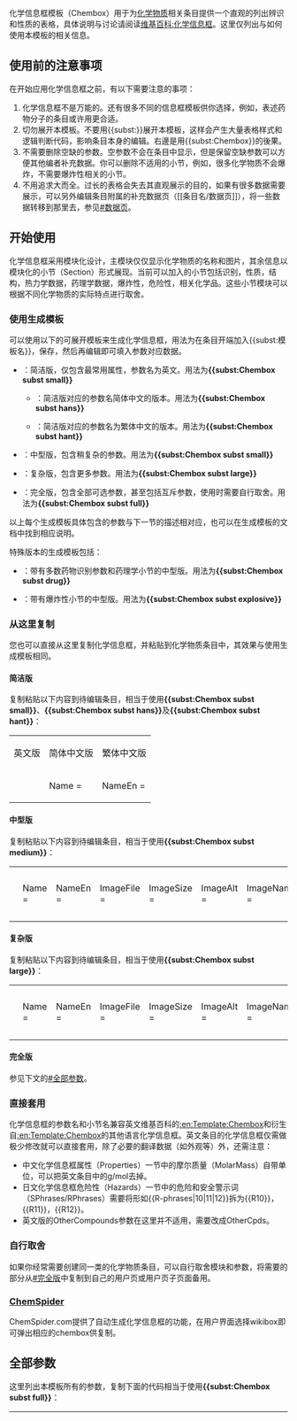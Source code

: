 {{Documentation subpage}}
{{high-use|6101}}
化学信息框模板（Chembox）用于为[[化学物质]]相关条目提供一个直观的列出辨识和性质的表格，具体说明与讨论请阅读[[维基百科:化学信息框]]。这里仅列出与如何使用本模板的相关信息。

== 使用前的注意事项 ==
在开始应用化学信息框之前，有以下需要注意的事项：
# 化学信息框不是万能的。还有很多不同的信息框模板供你选择，例如，表述药物分子的条目或许用{{tl|Infobox_Drug}}更合适。
# 切勿展开本模板。不要用<nowiki>{{subst:}}</nowiki>展开本模板，这样会产生大量表格样式和逻辑判断代码，影响条目本身的编辑。右邊是用<nowiki>{{subst:Chembox}}</nowiki>的後果。
# 不需要删除空缺的参数。空参数不会在条目中显示，但是保留空缺参数可以方便其他编者补充数据。你可以删除不适用的小节，例如，很多化学物质不会爆炸，不需要爆炸性相关的小节。
# 不用追求大而全。过长的表格会失去其直观展示的目的，如果有很多数据需要展示，可以另外编辑条目附属的补充数据页（<nowiki>[[条目名/数据页]]</nowiki>），将一些数据转移到那里去，参见[[#数据页]]。

== 开始使用 ==
化学信息框采用模块化设计，主模块仅仅显示化学物质的名称和图片，其余信息以模块化的小节（Section）形式展现。当前可以加入的小节包括识别{{tl|Chembox Identifiers}}，性质{{tl|Chembox Properties}}，结构{{tl|Chembox Structure}}，热力学数据{{tl|Chembox Thermochemistry}}，药理学数据{{tl|Chembox Pharmacology}}，爆炸性{{tl|Chembox Explosive}}，危险性{{tl|Chembox Hazards}}，相关化学品{{tl|Chembox Related}}。这些小节模块可以根据不同化学物质的实际特点进行取舍。

=== 使用生成模板 ===
可以使用以下的可展开模板来生成化学信息框，用法为在条目开端加入<nowiki>{{subst:模板名}}</nowiki>，保存，然后再编辑即可填入参数对应数据。
* {{tl|Chembox subst small}}：简洁版，仅包含最常用属性，参数名为英文。用法为'''<nowiki>{{subst:Chembox subst small}}</nowiki>'''
** {{tl|Chembox subst hans}}：简洁版对应的参数名简体中文的版本。用法为'''<nowiki>{{subst:Chembox subst hans}}</nowiki>'''
**{{tl|Chembox subst hant}}：简洁版对应的参数名为繁体中文的版本。用法为'''<nowiki>{{subst:Chembox subst hant}}</nowiki>'''
* {{tl|Chembox subst medium}}：中型版，包含稍复杂的参数。用法为'''<nowiki>{{subst:Chembox subst small}}</nowiki>'''
* {{tl|Chembox subst large}}：复杂版，包含更多参数。用法为'''<nowiki>{{subst:Chembox subst large}}</nowiki>'''
* {{tl|Chembox subst full}}：完全版，包含全部可选参数，甚至包括互斥参数，使用时需要自行取舍。用法为'''<nowiki>{{subst:Chembox subst full}}</nowiki>'''

以上每个生成模板具体包含的参数与下一节的描述相对应，也可以在生成模板的文档中找到相应说明。

特殊版本的生成模板包括：
* {{tl|Chembox subst drug}}：带有多数药物识别参数和药理学小节的中型版。用法为'''<nowiki>{{subst:Chembox subst drug}}</nowiki>'''
* {{tl|Chembox subst explosive}}：带有爆炸性小节的中型版。用法为'''<nowiki>{{subst:Chembox subst explosive}}</nowiki>'''

=== 从这里复制 ===
您也可以直接从这里复制化学信息框，并粘贴到化学物质条目中，其效果与使用生成模板相同。

==== 简洁版 ====
复制粘贴以下内容到待编辑条目，相当于使用'''<nowiki>{{subst:Chembox subst small}}</nowiki>'''、'''<nowiki>{{subst:Chembox subst hans}}</nowiki>'''及'''<nowiki>{{subst:Chembox subst hant}}</nowiki>'''：
{|
|英文版
|简体中文版
|繁体中文版
|-
|
<pre>
{{Chembox
| Name = 
| NameEn = 
| ImageFile = 
|  ImageSize = 
|  ImageAlt = 
| IUPACName = 
| IUPACNameZh = 
| OtherNames = 
| Section1 = {{Chembox Identifiers
|   CASNo = 
|   CASNo_Ref = {{cascite}}
|   PubChem = 
|   SMILES =  }}
| Section2 = {{Chembox Properties
|   Formula = 
|   MolarMass = 
|   Appearance = 
|   Density = 
|   MeltingPt = 
|   BoilingPt = 
|   Solubility =  }}
| Section3 = {{Chembox Hazards
|   MainHazards = 
|   FlashPt = 
|   Autoignition =  }}
}}
</pre>
|
<pre>
{{Chembox
| 名称 = 
| 英文名 = 
| 图像文件 = 
|  图像大小 = 
|  图像替换 = 
| IUPAC英 = 
| IUPAC中 =
| 别名 = 
| Section1 = {{Chembox 识别
|   CAS号 = 
|   CASNo_Ref = {{cascite}}
|   PubChem = 
|   SMILES =  }}
| Section2 = {{Chembox 性质
|   化学式 = 
|   摩尔质量 = 
|   外观 = 
|   密度 = 
|   熔点 = 
|   沸点 = 
|   溶解度 =  }}
| Section3 = {{Chembox 危险性
|   主要危险 = 
|   闪点 = 
|   自燃点 =  }}
}}
</pre>
|
<pre>
{{Chembox
| 名稱 = 
| 英文名 = 
| 圖像檔案 = 
|  圖像大小 = 
|  圖像替換 = 
| IUPAC英 = 
| IUPAC中 =
| 別名 = 
| Section1 = {{Chembox 識別
|   CAS號 = 
|   CASNo_Ref = {{cascite}}
|   PubChem = 
|   SMILES =  }}
| Section2 = {{Chembox 性質
|   化學式 = 
|   摩爾質量 = 
|   外觀 = 
|   密度 = 
|   熔點 = 
|   沸點 = 
|   溶解度 =  }}
| Section3 = {{Chembox 危險性
|   主要危險 = 
|   閃點 = 
|   自燃點 =  }}
}}
</pre>
|}

==== 中型版 ====
复制粘贴以下内容到待编辑条目，相当于使用'''<nowiki>{{subst:Chembox subst medium}}</nowiki>'''：
{|
|-
| 
<pre>
{{Chembox
| Name = 
| NameEn = 
| ImageFile = 
|  ImageSize = 
|  ImageAlt = 
|  ImageName =
| ImageFileL1 =
|  ImageSizeL1 = 
|  ImageAltL1 = 
|  ImageNameL1 = 
| ImageFileR1 =
|  ImageSizeR1 = 
|  ImageAltR1 = 
|  ImageNameR1 = 
| IUPACName = 
| IUPACNameZh = 
| OtherNames = 
| Abbreviations = 
| Section1 = {{Chembox Identifiers
|  CASNo = 
|  EINECS = 
|  PubChem = 
|  SMILES = 
|  InChI = 
|  RTECS =
|  MeSHName =
|  ChEBI =
|  KEGG = 
|  ATCCode_prefix = 
|  ATCCode_suffix = 
|  ATC_Supplemental = }}
| Section2 = {{Chembox Properties
|  Formula = 
|  MolarMass =
|  Appearance =
|  Density = 
|  MeltingPt = 
|  Melting_notes =
|  BoilingPt = 
|  Boiling_notes = 
|  Solubility = 
|  SolubleOther = 
|  Solvent = 
|  pKa = 
|  pKb = }}
| Section3 = {{Chembox Hazards
|  EUClass = 
|  EUIndex = 
|  MainHazards = 
|  NFPA-H = 
|  NFPA-F = 
|  NFPA-R = 
|  NFPA-O =
|  RPhrases = 
|  SPhrases = 
|  RSPhrases =
|  FlashPt = 
|  Autoignition = 
|  ExploLimits = 
|  PEL = }}
| Section4 = {{Chembox Related
|  Function = 
|  OtherAnions = 
|  OtherCations = 
|  OtherCpds =
|  OtherFunctn =  }}
}}
</pre>
|}

==== 复杂版 ====
复制粘贴以下内容到待编辑条目，相当于使用'''<nowiki>{{subst:Chembox subst large}}</nowiki>'''：
{|
|-
| 
<pre>
{{Chembox
| Name = 
| NameEn = 
| ImageFile = 
|  ImageSize = 
|  ImageAlt = 
|  ImageName = 
| ImageFile1 =
|  ImageSize1 = 
|  ImageAlt1 = 
|  ImageName1 = 
| ImageFile2 =
|  ImageSize2 = 
|  ImageAlt2 = 
|  ImageName2 = 
| ImageFile3 =
|  ImageSize3 = 
|  ImageAlt3 = 
|  ImageName3 = 
| ImageFileL1 =
|  ImageSizeL1 = 
|  ImageAltL1 = 
|  ImageNameL1 = 
| ImageFileR1 =
|  ImageSizeR1 = 
|  ImageAltR1 = 
|  ImageNameR1 = 
| ImageFileL2 =
|  ImageSizeL2 = 
|  ImageAltL2 = 
|  ImageNameL2 = 
| ImageFileR2 =
|  ImageSizeR2 = 
|  ImageAltR2 = 
|  ImageNameR2 = 
| IUPACName = 
|  IUPACNameZh = 
|  SystematicName = 
|  OtherNames = 
| Abbreviations =
| Section1 = {{Chembox Identifiers
|  3DMet =
|  ATCvet = 
|  ATCCode_prefix = 
|  ATCCode_suffix = 
|  ATC_Supplemental =
|  Beilstein =
|  CASNo = 
|  CASNo_Ref =
|  CASNos =
|  CASOther =
|  ChEBI =
|  ChemSpiderID =
|  DrugBank =
|  EC-number =
|  EINECS = 
|  EINECSCASNO = 
|  Gmelin =
|  InChI = 
|  KEGG =
|  MeSHName =
|  PubChem = 
|  RTECS = 
|  SMILES = 
|  UNNumber =
}}
| Section2 = {{Chembox Properties
|  AtmosphericOHRateConstant = 
|  Appearance = 
|  BoilingPt = 
|  Boiling_notes = 
|  Density = 
|  Formula = 
|  HenryConstant = 
|  LogP = 
|  MolarMass = 
|  MeltingPt = 
|  Melting_notes = 
|  pKa = 
|  pKb =
|  Solubility = 
|  SolubleOther = 
|  Solvent = 
|  VaporPressure =}}
| Section3 = {{Chembox Structure 
|  Coordination =
|  CrystalStruct = 
|  MolShape = }}
| Section4 = {{Chembox Thermochemistry
|  DeltaHc =
|  DeltaHf =  
|  Entropy = 
|  HeatCapacity = }}
| Section5 = {{Chembox Pharmacology
|  AdminRoutes = 
|  Bioavail = 
|  Excretion = 
|  HalfLife = 
|  Metabolism = 
|  Legal_status = 
|  Legal_US = 
|  Legal_UK = 
|  Legal_AU = 
|  Legal_CA = 
|  PregCat = 
|  PregCat_AU = 
|  PregCat_US =
|  ProteinBound = }}
| Section6 = {{Chembox Explosive
|  ExplosiveV = 
|  FrictionSens = 
|  REFactor =
|  ShockSens = }}
| Section7 = {{Chembox Hazards
|  Autoignition = 
|  EUClass = 
|  EUIndex = 
|  ExploLimits = 
|  ExternalMSDS = 
|  FlashPt = 
|  LD50 =
|  MainHazards = 
|  NFPA-H = 
|  NFPA-F = 
|  NFPA-R = 
|  NFPA-O = 
|  PEL =
|  RPhrases = 
|  RSPhrases = 
|  SPhrases = }}
| Section8 = {{Chembox Related
|  Function = 
|  OtherAnions = 
|  OtherCations = 
|  OtherCpds =
|  OtherFunctn =  }}
}}
</pre>
|}

==== 完全版 ====
参见下文的[[#全部参数]]。

=== 直接套用 ===
化学信息框的参数名和小节名兼容英文维基百科的[[:en:Template:Chembox]]和衍生自[[:en:Template:Chembox]]的其他语言化学信息框。英文条目的化学信息框仅需做极少修改就可以直接套用，除了必要的翻译数据（如外观等）外，还需注意：
* 中文化学信息框属性（Properties）一节中的摩尔质量（MolarMass）自带单位，可以把英文条目中的g/mol去掉。
* 日文化学信息框危险性（Hazards）一节中的危险和安全警示词（SPhrases/RPhrases）需要将形如<nowiki>{{R-phrases|10|11|12}}</nowiki>拆为<nowiki>{{R10}}，{{R11}}，{{R12}}</nowiki>。
* 英文版的OtherCompounds参数在这里并不适用，需要改成OtherCpds。

=== 自行取舍 ===
如果你经常需要创建同一类的化学物质条目，可以自行取舍模块和参数，将需要的部分从[[#完全版]]中复制到自己的用户页或用户页子页面备用。

=== [[ChemSpider]] ===
ChemSpider.com提供了自动生成化学信息框的功能，在用户界面选择wikibox即可弹出相应的chembox供复制。

== 全部参数 ==
这里列出本模板所有的参数，复制下面的代码相当于使用'''<nowiki>{{subst:Chembox subst full}}</nowiki>'''：

{|
|- valign=top
| 
<pre>
{{Chembox
| Reference = 
| Name = 
| NameEn = 
| ImageFile = 
|  ImageSize = 
|  ImageAlt = 
|  ImageName = 
| ImageFile1 =
|  ImageSize1 = 
|  ImageAlt1 = 
|  ImageName1 = 
| ImageFileL1 =
|  ImageSizeL1 = 
|  ImageAltL1 = 
|  ImageNameL1 = 
| ImageFileR1 =
|  ImageSizeR1 = 
|  ImageAltR1 = 
|  ImageNameR1 = 
| ImageFile2 =
|  ImageSize2 = 
|  ImageAlt2 = 
|  ImageName2 = 
| ImageFileL2 =
|  ImageSizeL2 = 
|  ImageAltL2 = 
|  ImageNameL2 = 
| ImageFileR2 =
|  ImageSizeR2 = 
|  ImageAltR2 = 
|  ImageNameR2 = 
| ImageFile3 =
|  ImageSize3 = 
|  ImageAlt3 = 
|  ImageName3 = 
| CustomizedImage = 
| IUPACName = 
|  IUPACNameZh = 
|  SystematicName = 
|  SystematicNameZh = 
|  OtherNames = 
|  Abbreviations = 
|  INN = 
|   rINN = 
|   pINN = 
|  CADN = 
|  USAN = 
|  BAN =  
| Section1 = {{Chembox Identifiers
|  CASNo = 
|   CASNo_url = 
|   CASNo_Comment = 
|   CASNo1 = 
|    CASNo1_url = 
|    CASNo1_Comment = 
|   CASNo2 = 
|    CASNo2_url = 
|    CASNo2_Comment = 
|   CASNo3 = 
|    CASNo3_url = 
|    CASNo3_Comment = 
|   CASNo4 = 
|    CASNo4_url = 
|    CASNo4_Comment = 
|   CASNo5 = 
|    CASNo5_url = 
|    CASNo5_Comment = 
|  CASNos =
|  CASOther =
|  PubChem = 
|   PubChem_Comment = 
|   PubChem1 = 
|    PubChem1_Comment =
|   PubChem2 = 
|    PubChem2_Comment =
|   PubChem3 = 
|    PubChem3_Comment =
|   PubChem4 = 
|    PubChem4_Comment =
|   PubChem5 = 
|    PubChem5_Comment =
|  PubChems =
|  PubChemOther =
|  ChemSpiderID = 
|   ChemSpiderID_Comment = 
|   ChemSpiderID1 = 
|    ChemSpiderID1_Comment = 
|   ChemSpiderID2 = 
|    ChemSpiderID2_Comment = 
|   ChemSpiderID3 = 
|    ChemSpiderID3_Comment = 
|   ChemSpiderID4 = 
|    ChemSpiderID4_Comment = 
|   ChemSpiderID5 = 
|    ChemSpiderID5_Comment = 
|  ChemSpiderIDs =  
|  ChemSpiderIDOther =  
|  SMILES = 
|  InChI = 
|  InChIKey = 
|  Beilstein =
|  Gmelin =
|  3DMet =
|  UNNumber =
|  EC-number =
|   EINECS = 
|   ELINCS = 
|   NLP = 
|  ChEBI =
|  RTECS = 
|  E_number = 
|  FEMA = 
|  DrugBank = 
|  KEGG = 
|  MeSHName = 
|  IUPHAR_ligand = 
|  ATCCode = 
|   ATCvet = 
|   ATCCode_prefix = 
|   ATCCode_suffix = 
|    ATC_Supplemental =  }}
| Section2 = {{Chembox Properties
|  Reference = 
|  C = | H = | O = 
|  Formula = 
|  MolarMass = 
|   MolarMass_notes = 
|  ExactMass = 
|  MolarMassOther = 
|  Appearance = 
|  Odor = 
|  Density = 
|   DensitySolid = 
|   DensityLiquid = 
|   DensityGas = 
|  MeltingPt = 
|   MeltingPtC = 
|    MeltingPtCL =
|    MeltingPtCH =
|   MeltingPtK = 
|    MeltingPtKL =
|    MeltingPtKH =
|   Melting_notes = 
|  BoilingPt = 
|   BoilingPtC = 
|    BoilingPtCL =
|    BoilingPtCH =
|   BoilingPtK = 
|    BoilingPtKL =
|    BoilingPtKH =
|   BoilingPt_notes = 
|  SublimationConditions = 
|  CriticalPt = 
|   CriticalPt_notes = 
|  Solubility = 
|  SolubilityProduct = 
|   SolubilityProductAs = 
|  SolubleOther = 
|   Solvent = 
|  Solubility1 = 
|   Solvent1 = 
|  Solubility2 = 
|   Solvent2 = 
|  Solubility3 = 
|   Solvent3 = 
|  Solubility4 = 
|   Solvent4 = 
|  Solubility5 = 
|   Solvent5 = 
|  SolOther = 
|  LogP = 
|  VaporPressure = 
|  HenryConstant = 
|  AtmosphericOHRateConstant = 
|  pKa = 
|   pKa1 = 
|   pKa2 = 
|   pKa3 = 
|   pKa4 = 
|   pKa5 = 
|   pKa6 = 
|  pKb =
|   pKb1 = 
|   pKb2 = 
|   pKb3 = 
|   pKb4 = 
|   pKb5 = 
|   pKb6 = 
|  IsoelectricPt = 
|  LambdaMax = 
|  Absorbance = 
|  BandGap = 
|   BandGap_notes = 
|  ElectronMobility = 
|  SpecRotation = 
|   SpecRotation_t = 
|   SpecRotation_l = 
|  MagSus = 
|  ThermalConductivity = 
|  RefractIndex = 
|   RefractIndex_t = 
|   RefractIndex_l = 
|  Viscosity = 
|  CriticalRelativeHumidity = 
|  SpecificSurfaceArea = 
|  PoreVolume = 
|  AveragePoreSize =  }}
| Section3 = {{Chembox Structure
|  Reference = 
|  CrystalStruct = 
|  SpaceGroup = 
|  Coordination = 
|  LattConst_a = 
|   LattConst_b = 
|   LattConst_c = 
|  LattConst_alpha = 
|   LattConst_beta = 
|   LattConst_gamma = 
|  MolShape = 
|  OrbitalHybridisation = 
|  Dipole =  }}
| Section4 = {{Chembox Thermochemistry
|  Reference = 
|  DeltaHf = 
|  DeltaHc = 
|  Entropy = 
|  HeatCapacity =
|   Cp = 
|   Cv =  }}
| Section5 = {{Chembox Pharmacology
|  Reference = 
|  Bioavail = 
|  AdminRoutes = 
|  Metabolism = 
|  Metabolites = 
|  HalfLife = 
|  ProteinBound =
|  Excretion = 
|  Licence_EU = 
|  Licence_US = 
|  Legal_status = 
|   Legal_AU = 
|   Legal_CA = 
|   Legal_UK = 
|   Legal_US = 
|  PregCat = 
|   PregCat_AU = 
|   PregCat_CA =
|   PregCat_DE = 
|   PregCat_UK =
|   PregCat_US =  }}
| Section6 = {{Chembox Explosive
|  Reference = 
|  ShockSens = 
|  FrictionSens = 
|  ExplosiveV = 
|  REFactor = }}
| Section7 = {{Chembox Hazards
|  Reference = 
|  ExternalMSDS = 
|  EUIndex = 
|  EUHazardSymbol = 
|  EUHSref =
|  EUClass = 
|  RPhrases = 
|  SPhrases = 
|  RSPhrases = 
|  GHSPictograms = 
|  GHSSignalWord = 
|  HPhrases = 
|  PPhrases = 
|  MainHazards = 
|  IngestionHazard = 
|  InhalationHazard = 
|  EyeHazard = 
|  SkinHazard = 
|  NFPA-H = 
|  NFPA-F = 
|  NFPA-R = 
|  NFPA-O = 
|  FlashPt = 
|  Autoignition = 
|  ExploLimits = 
|  PEL = 
|  TLV = 
|   MAK = 
|   MELS = 
|  LD50 = 
|   LC50 = 
|   LCt50 =  }}
| Section8 = {{Chembox Related
|  OtherAnions = 
|  OtherCations = 
|  OtherFunctn = 
|  Function = 
|  OtherCpds = }}
}}
</pre>
|
<pre>
Chembox 参数说明
* Reference/-{參考}-/-{参考}-：参考资料，标注在化学物质名称的右方。
* Name/-{名稱}-/-{名称}-：化学物质名（如空缺，默认值为条目名称）。
* NameEn/英文名：化学物质的英文名。
* ImageFile/-{圖像檔案}-/-{图像文件}-：图像文件名，如：filename.svg（仅文件名，无需[[File:]]格式）。
* ImageSize/-{圖像大小}-/-{图像大小}-：图像宽度大小，如：ImageSize = 100px（默认值为200px）。
* ImageAlt/-{圖像替換}-/-{图像替换}-：图像的替代文字，如：ImageAlt = 白色粉末。
* ImageName/-{圖像名稱}-/-{图像名称}-：图像的标题名称，如：ImageName = 乙醇的球棍模型。
* 同上，另一组图像参数。参数也可用中文，形如：ImageFile1/-{圖像檔案1}-/-{图像文件1}-。



* 另一组图像参数，此图片将和ImageFileR1并排展示。参数可用中文，形如：ImageNameL1/-{圖像名稱左1}-/-{图像名称左1}-。



* 与ImageFileL1并排的图片。参数可用中文，形如：ImageNameR1/-{圖像名稱右1}-/-{图像名称右1}-。



* 另一组图像参数，仅有英文参数。



* 另一组左右并排展示图片，仅有英文参数。







* 另一组图像参数，仅有英文参数。



* CustomizedImage/-{定制圖像}-/-{定制图像}-：自定义图像，只要符合维基语法，可任意发挥。
* IUPACName/IUPAC英：IUPAC英文命名。
* IUPACNameZh/IUPAC中：IUPAC中文命名。
* SystematicName/-{系統名}-/-{系统名}-：IUPAC系统名。
* SystematicNameZh/-{中文系統名}-/-{中文系统名}-：中文系统命名法命名，若IUPAC中文系统名夾帶繁簡轉換用的括號時請加入<nowiki><nowiki></nowiki></nowiki>。
* OtherNames/-{別名}-/-{别名}-：其他名称。
* Abbreviations/-{縮寫}-/-{缩写}-：缩写，如氨基酸缩写，配体缩写。
* INN：国际非专利药品名称。
* rINN：推荐国际非专利药品名称。
* pINN：提议国际非专利药品名称。以上三参数选一。
* CADN：中国药物通用名。
* USAN：美国药物通用名。
* BAN：英国药物通用名。
Identifiers/-{識別}-/-{识别}-：识别小节，主要是各种编码和检索方式。
* CASNo/-{CAS號}-/-{CAS号}-：美国化学会化学文摘CAS索引号。
* CASNo_url：CAS查询网址，默认值为CAS官方的www.commonchemistry.org
* CASNo_Comment：注释，可选参数。如：一水合物，左旋。
* 另一组CAS索引号。


* 另一组CAS索引号。


* 另一组CAS索引号。


* 另一组CAS索引号。


* 另一组CAS索引号。

  ^-上述可带有自定义url，注释和参考资料的CASNo共6组-^
* CASNos：没有详细参数的CAS号，用户可以自定义表现形式。
* CASOther：另一个可以自定义的CAS号。
* PubChem：PubChem索引号，带有pubchem.ncbi.nlm.nih.gov的查询链接。 
* PubChem_Comment：注释，可选参数。如：一水合物。
* 另一组PubChem。

* 另一组PubChem

* 另一组PubChem

* 另一组PubChem

* 另一组PubChem
  ^-上述PubChem属性共6组-^
* PubChems：不自动带查询链接的PubChem号，用户可以自定义表现形式。
* PubChemOther：另一个可自定义的PubChem。
* ChemSpiderID: ChemSpider网络数据库索引号，带有www.chemspider.com查询链接。
* ChemSpiderID_Comment：注释，可选参数。如：一水合物。
* 另一组ChemSpiderID

* 另一组ChemSpiderID

* 另一组ChemSpiderID

* 另一组ChemSpiderID

* 另一组ChemSpiderID

* ChemSpiderIDs：不自动带查询链接的ChemSpiderID，用户可以自定义表现形式。
* ChemSpiderIDOther：另一个可自定义的ChemSpiderID。
* SMILES：简化分子线性输入规范。
* InChI：国际化合物标识。
* InChIKey：InChI散列值。
* Beilstein：伯恩斯坦有机物数据库登记号。
* Gmelin：盖墨林无机物数据库索引号。
* 3DMet：3DMet数据库收录号。
* UNNumber/-{UN編號}-/-{UN编号}-：联合国危险货物编号。
* EC-number/-{EC編號}-/-{EC编号}-：欧盟编号，带有查询链接。
* EINECS：欧洲现有商业化学品目录，已并入EC-number。
* ELINCS：欧洲申报化学物质名录，已并入EC-number。
* NLP：更新非聚合物名录，已并入EC-number。以上四个参数仅可使用一个。
* ChEBI：ChEBI数据库索引，带有查询链接。
* RTECS：化学物质毒性数据库索引。
* E_number/-{E編號}-/-{E编码}-：欧盟食品添加剂编码。
* FEMA：美国食品添加剂公认安全名单，带有联合国粮农组织查询链接。
* DrugBank：DrugBank数据库索引，带有查询链接。
* KEGG：京都遺伝子ゲノム百科事典数据库索引，带有查询链接。
* MeSHName/-{醫學主題詞}-/-{医学主题词}-：医学主题词关键字，带有查询链接。
* IUPHAR_ligand/-{IUPHAR配體}-/-{IUPHAR配体}-：IUPHAR配体索引，以及其在www.iuphar-db.org的记录链接。
* ATCCode/-{ATC碼}-/-{ATC码}-：药物分子的解剖学治疗学及化学分类系统(ATC)代码。
* ATCvet：若为兽医用药请填入“yes”，默认或不设置为否。
* ATCCode_prefix/-{ATC碼前綴}-/-{ATC码前缀}-：ATC码前缀，与后缀结合使用
* ATCCode_suffix/-{ATC碼後綴}-/-{ATC码后缀}-：若已设定ATCCode参数，ATCCode_prefix和ATCCode_surffix会列于其之后。
* ATC_Supplemental/-{ATC補充}-/-{ATC补充}-：如有更多ATCCode，可用{{ATCCode}}模板加入在此处，如：ATC_supplemental ={{ATC|M02|AA15}}，{{ATC|S01|BC03}}。
Properties/-{性質}-/-{性质}-：性质小节，主要是化学物质的物理性质和少量化学性质。
* Reference/-{參考}-/-{参考}-：参考资料，标注在小节标题右上角。
* 元素符号参数，可以用所有已知化学元素做为参数名。例如：| C = 5 | H = 12 | O = 1，会自动生成下面的化学式和摩尔质量。
* Formula/-{化學式}-/-{化学式}-：化学物物质的化学式。
* MolarMass/-{摩爾質量}-/-{摩尔质量}-：化学物质的摩尔质量，仅需数字，会自动添加g/mol单位。
* MolarMass_notes：注释，会置于g/mol单位之后。
* ExactMass：精确质量。指定同位素的化学物质的计算分子量（无量纲）。
* MolarMassOther：化学物质的摩尔质量，不带单位，可以自定义格式。
* Appearance/-{外觀}-/-{外观}-：外观性状。
* Odor/Odour/-{氣味}-/-{气味}-：气味，可以合并写入外观里。
* Density/密度：密度，需自行添加单位。
* DensitySolid：固体密度，会自动加入单位g·cm^-3。
* DensityLiquid：液体密度，会自动加入单位g·ml^-1。
* DensityGas：气体密度，会自动加入单位kg·m^-3。
* MeltingPt/-{熔點}-/-{熔点}-：熔点，需自行添加单位。
* MeltingPtC：摄氏温标熔点，会自动添加单位，并计算华氏和绝对温标数值。
* MeltingPtCL：摄氏温标熔点范围低端，若无MetlingPtCH则与MeltingPtC等价，会自动添加单位，并计算华氏和绝对温标数值。
* MeltingPtCH：：摄氏温标熔点范围高端，与MeltingPtCL配对，会自动添加单位，并计算华氏和绝对温标数值
* MeltingPtK：绝对温标熔点，会自动添加单位，并计算摄氏和华氏温标数值。
* MeltingPtKL：绝对温标熔点范围低端，若无MetlingPtKH则与MeltingPtK等价，会自动添加单位，并计算摄氏和华氏温标数值。
* MeltingPtKH：绝对温标熔点范围高端，与MeltingPtKL配对，会自动添加单位，并计算摄氏和华氏温标数值。
* Melting_notes：熔点注释，会置于温度单位之后。以上熔点数据互斥，请自行选择合适的一个使用。
* BoilingPt/-{沸點}-/-{沸点}-：参数设置与沸点相同。







* SublimationConditions/-{升華條件}-/-{升华条件}-：升华条件。
* CriticalPt/-{臨界點}-/-{临界点}-：临界点条件（温度及压力）。
* CriticalPt_notes：临界点注释。
* Solubility：在水中的溶解性或溶解度。
* SolubilityProduct/Ksp：溶度积。
* SolubilityProductAs：溶度积实际表示物质，与上一参数配合使用，可选参数。
* SolubleOther/溶解度：溶解度。
* Solvent/-{溶劑}-/-{溶剂}-：溶剂，与上一参数配合使用，可选参数。
* Solubility1：在Solvent1中的溶解度，与Solvent1参数配合使用。
* Solvent1：溶剂，与Solubility1配合使用
* 另一组溶解度和溶剂

* 另一组溶解度和溶剂

* 另一组溶解度和溶剂

* 另一组溶解度和溶剂

* SolOther/溶解度其他：在其他溶剂中的溶解度。
* LogP：化学物质在正辛醇-水体系中的分配系数。
* VaporPressure/-{蒸氣壓}-/-{蒸气压}-：蒸气压。
* HenryConstant/-{亨利常數}-/-{亨利常数}-：亨利常数。
* AtmosphericOHRateConstant：大气中与·OH自由基反应速率。
* pKa：酸离解常数。可用逗号分隔多元酸的pKa1/pKa2等，也可用下面的系列参数。
* pKa1：一级离解常数。与pKa互斥。
* 多元酸的多级离解常数，直到pKa6




* pKb：碱离解常数，与pKa使用方法相同。






* IsoelectricPt/pI/-{等電點}-/-{等电点}-：等电点。
* LambdaMax/-{最大吸收波長}-/-{最大吸收波长}-：UV-Vis吸收光谱最大吸收波长。
* Absorbance/吸光度：吸光度，应指明波长，默认为最大吸收波长处吸光度。
* BandGap/能隙/带隙：能隙，自带单位电子伏eV。
* BandGap_notes：能隙注释，会置于电子伏单位后。
* ElectronMobility/-{電子遷移率}-/-{电子迁移率}-：电子迁移率。
* SpecRotation：比旋光度。
* SpecRotation_t：比旋光度数据的温度条件，默认值20摄氏度。
* SpecRotation_l：比旋光度数据的谱线条件，默认值为钠灯D线。
* MagSus：磁化率。
* ThermalConductivity：热导率。
* RefractIndex：折射率/折光度。
* RefractIndex_t：折射率数据的温度条件。
* RefractIndex_l：折射率数据的谱线条件，默认值为钠灯D线。
* Viscosity/-{黏度}-/-{粘度}-：粘度。
* CriticalRelativeHumidity： 临界相对湿度。
* SpecificSurfaceArea：比表面积。
* PoreVolume：孔隙体积。
* AveragePoreSize：平均孔径。
Structure/-{結構}-/-{结构}-：分子构型和晶体结构信息。
* Reference/-{參考}-/-{参考}-：参考资料，标注在小节标题右上角
* CrystalStruct：晶体结构。
* SpaceGroup：空间群。
* Coordination：配位几何。
* LattConst_a：晶格参数 a。
* LattConst_b：晶格参数 b。
* LattConst_c：晶格参数 c。
* LattConst_alpha：晶格参数 α，默认值90°。
* LattConst_beta：晶格参数 β，默认值90°。
* LattConst_gamma：晶格参数 γ，默认值90°。
* MolShape：分子构型。
* OrbitalHybridisation：杂化轨道。
* Dipole：偶极矩。
Thermochemistry/-{熱力學}-/-{热力学}-：热力学相关属性
* Reference/-{參考}-/-{参考}-：参考资料，标注在小节标题右上角。
* DeltaHf：标准摩尔生成焓。
* DeltaHc：标准摩尔燃烧焓。
* Entropy：标准摩尔熵。
* HeatCapacity：热容。
* Cp：定压热容。
* Cv：定容热容。
Pharmacology/-{藥理}-/-{药理}-：药理学和药品相关数据
* Reference/-{參考}-/-{参考}-：参考资料，标注在小节标题右上角。
* Bioavail：生物利用度。
* AdminRoutes：给药途径
* Metabolism：代谢。
* Metabolites：代谢产物。
* HalfLife：消除半衰期。
* ProteinBound：蛋白结合率。
* Excretion：排泄。
* Licence_EU：欧盟（EMEA）药品许可证。
* Licence_US：美国（FDA）药品许可证。
* Legal_status：法律规定的药品分类分级。
* Legal_AU：澳大利亚药品分级。
* Legal_CA：加拿大药品分级。
* Legal_UK：英国药品分级。
* Legal_US：美国药品分级。
* PregCat：妊娠期药物分类。
* PregCat_AU：澳大利亚妊娠期药物分类。
* PregCat_CA：加拿大妊娠期药物分类。
* PregCat_DE：德国妊娠期药物分类。
* PregCat_UK：英国妊娠期药物分类。
* PregCat_US：美国妊娠期药物分类。 }}
Explosive/爆炸性：爆炸性相关数据
* Reference/-{參考}-/-{参考}-：参考资料，标注在小节标题右上角。
* ShockSens：撞击感度。
* FrictionSens：摩擦感度。
* ExplosiveV：爆速。
* REFactor：相对TNT当量系数。
Hazards/-{危險性}-/-{危险性}-
* Reference/-{參考}-/-{参考}-：参考资料，标注在小节标题右上角。
* ExternalMSDS：外部MSDS链接。
* EUIndex：欧盟危险品索引。
* EUHazardSymbol：欧盟危险品符号，例：EUHazardSymbol = {{Chembox EUHazardSymbol|Xn|T}}
* EUHSref：欧盟危险品符号的参考资料
* EUClass：欧盟化学物质分类。
* RPhrases：欧盟化学品风险术语，例：RPhrases = {{R21}}，{{R35}}
* SPhrases：欧盟化学品安全术语。
* RSPhrases：欧盟化学品风险及安全术语。
* GHSPictograms：GHS危险品标识。
* GHSSignalWord：GHS警示词。
* HPhrases：GHS危险术语。
* PPhrases：GHS防范术语。
* MainHazards：主要危害。
* IngestionHazard：摄入危害。
* InhalationHazard：吸入危害。
* EyeHazard：眼部危害。
* SkinHazard：皮肤危害。
* NFPA-H：NFPA704健康危害等级。
* NFPA-F：NFPA704可燃性等级。
* NFPA-R：NFPA704反应活性等级。
* NFPA-O：NFPA704其他标注。
* FlashPt：闪点。
* Autoignition：自燃温度。
* ExploLimits：爆炸极限。
* PEL：OSHA最大允许暴露浓度。
* TLV：美国工作场合化学品最高接触浓度。
* MAK：德国工作场合化学品最高接触浓度。
* MELS：英国工作场合化学品最高接触浓度。
* LD50：半数致死量。
* LC50：半数致死浓度。
* LCt50：半数致死浓度及时间。
Related/-{相關}-/-{相关}-：相关化学物质列表
* OtherAnions：同阳离子不同阴离子物质。
* OtherCations：同阴离子不同阳离子物质。
* OtherFunctn：相似物质（例如具有相同官能团，或同为氧化物，等等）。
* Function：与上一参数结合使用。如：Function = 醇，或 Function = 氯化物。
* OtherCpds：其他相关化学物质，参见某某化学物质。
- 星号(*)后为参数名，等效参数用“/”分隔。冒号后为解释。
</pre>
|}

== 参数说明 ==
此处列出化学信息框主模块参数具体说明，模块小节内参数请参阅相应模块文档，见[[#模块化小节的编排]]。
{| style="border-collapse:collapse; width:100%; border-style:solid; border-width:1px; empty-cells:show;" border="1"
|- style="background-color:#b3b7ff;"
! 参数（等效参数用“/”分隔） || 说明 || 实例
|-
| Reference / -{參考}- / -{参考}- || 相关参考资料 || <nowiki>Reference = <ref name="ref1">某注释</ref></nowiki>
|- style="background-color:#f8eaba;"
| Name / -{名稱}- / -{名称}- || 化学物质名称，必要参数，如没有设定，将会自动使用条目名作为化合物名称 || Name = 氯化钠
|-
| NameEn / 英文名 || 化学物质英文名称|| NameEn = Sodium chloride
|-
| ImageFile / -{圖像檔案}- / -{图像文件}- || 化学物质结构式或相关图像，仅文件名，不需方括号 || ImageFile = Halite(Salt)USGOV.jpg
|-
| ImageSize / -{圖像大小}- / -{图像大小}- || 上述图像文件的宽度，单位为px，默认值200px || ImageSize = 150px
|-
| ImageAlt / -{圖像替換}- / -{图像替换}- || 上述图像文件的替换说明文字，当图片无法显示时的文字信息 || ImageAlt = 无色透明立方晶体
|-
| ImageName / -{圖像名稱}- / -{图像名称}- || 上述图像文件的标题，会以提示文字的形式出现在光标旁 || ImageName = 氯化钠晶体
|- style="background-color:#dafada;"
| colspan="3" align="center" style="border-color:#999;" | ImageFile1参数使用与ImageFile相同，图像会列于ImageFile下方。
|-
| ImageFileL1 / -{圖像檔案左1}- / -{图像文件左1}- || 并列展示的两图像中左侧的图像，会被列于ImageFile/ImageFile1之下空间的左侧 || ImageFile = Ozone-3D-vdW.png
|-
| ImageSizeL1 / -{圖像大小左1}- / -{图像大小左1}- || 上述图像文件的宽度，单位为px，默认值100px || ImageSize = 125px
|-
| ImageAltL1 / -{圖像替換左1}- / -{图像替换左1}- || 上述图像文件的替换说明文字，当图片无法显示时的文字信息 || ImageAlt = 角形相连的三个球体
|-
| ImageNameL1 / -{圖像名稱左1}- / -{图像名称左1}- || 上述图像文件的标题，会以提示文字的形式出现在光标旁 || ImageName = 臭氧的三维模型
|- style="background-color:#dafada;"
| colspan="3" align="center" style="border-color:#999;" | ImageFileR1参数使用与ImageFileL1相同，图像会列于ImageFileL1右方。
|- style="background-color:#dafada;"
| colspan="3" align="center" style="border-color:#999;" | ImageFile2参数使用与ImageFile/ImageFile1相同，图像会列于ImageFile/ImageFile1/ImageFileL1及ImageFileR1的下方。
|- style="background-color:#dafada;"
| colspan="3" align="center" style="border-color:#999;" | ImageFileL2和ImageFileR2参数使用与ImageFileL1和ImageFileR1相同，图像会列于ImageFile/ImageFile1/ImageFileL1/ImageFileR1/ImageFile2的下方。
|- style="background-color:#dafada;"
| colspan="3" align="center" style="border-color:#999;" | ImageFile3参数使用与ImageFile/ImageFile1/ImageFile2相同，图像会列于ImageFile/ImageFile1/ImageFileL1/ImageFileR1/ImageFile2/ImageFileL2/ImageFileR2的下方。
|-
| CustomizedImage / -{定制圖像}- / -{定制图像}- || 可自由组合或定义的化学物质结构式或相关图像，图片需要使用&#91;&#91;File:ImageFileName&#93;&#93;的格式 || <nowiki>CustomizedImage = [[File:Co2+.svg|钴离子]][[File:Sulfat-Ion2.svg|硫酸根离子]]</nowiki>
|- style="background-color:#dafada;"
| colspan="3" align="center" style="border-color:#999;" | 以上图像参数的具体效果参见[[#图像应用]]
|- style="background-color:#f8eaba;"
| IUPACName / IUPAC英 || 化学物质的[[IUPAC命名法]]命名 || IUPACName = Sodium chloride
|-
| IUPACNameZh / IUPAC中 || 化学物质的[[IUPAC命名法]]命名|| IUPACNameZh = 氯化钠
|-
| SystematicName / -{系統名}- / -{系统名}-|| 化学物质的[[IUPAC命名法]]系统命名，不完全等价于IUPAC名，因为IUPAC名包含很多常用名，若是該[[IUPAC命名法]]系统命名包含[[Help:高级字词转换语法#界定符號|<nowiki>-{}-</nowiki>]]時請在該對括號的兩側加入<nowiki><nowiki></nowiki></nowiki> || SystematicName = Sodium chloride
|-
| SystematicNameZh / -{中文系統名}- / -{中文系统名}- || 化学物质的[[IUPAC命名法]]中文系统命名，若是該[[IUPAC命名法]]中文系统命名包含[[Help:高级字词转换语法#界定符號|<nowiki>-{}-</nowiki>]]時請在該對括號的兩側加入<nowiki><nowiki></nowiki></nowiki> || SystematicNameZh = 氯化钠
|-
| OtherNames / -{別名}- / -{别名}- || 化学物质的其他名称，多个名称之间依长短可用逗号或&lt;br /&gt;分隔 || OtherNames = 食盐、石盐、盐、食用盐
|-
| Abbreviations / -{縮寫}- / -{缩写}- || 化学物质的缩写，多个之间依长短可用逗号或&lt;br /&gt;分隔 || Abbreviations = Glu，E
|-
| INN || 药物的[[国际非专利药品名称]] || INN = paracetamol
|- style="background-color:#dafada;"
| colspan="3" align="center" style="border-color:#999;" | rINN和pINN参数使用与INN相同，分别表示推荐名和建议名，INN / rINN / pINN 三者只能选一
|-
| CADN || 药物的[[中国药品通用名称]] || CADN = 对乙酰氨基酚
|-
| USAN || 药物的美国药品通用名称 || USAN = acetaminophen
|-
| BAN || 药物的英国药品通用名称 || BAN = Paracetamol
|-
| Section1 || 小节模块 || Section1 = &#123;&#123;Chembox Identifiers &#124;此处省略小节内参数&#125;&#125;
|- style="background-color:#dafada;"
| colspan="3" align="center" style="border-color:#999;" | Section2参数使用与Section1相同，小节会列于Section1下方。
|- style="background-color:#dafada;"
| colspan="3" align="center" style="border-color:#999;" | Section3参数使用与Section1/Section2相同，小节会列于Section1/Section2下方。
|- style="background-color:#dafada;"
| colspan="3" align="center" style="border-color:#999;" | 以上小节参数共15个，具体设置参见[[#模块化小节的编排]]
|-
| DataSheetEn || 可选参数，英文数据页名称，用于补充中文数据页暂时欠缺的数据，参见[[#数据页]] || DataSheetEn = Pyridine (data page)
|}

模块化小节内参数说明请继续阅读{{tl|Chembox Identifiers}}、{{tl|Chembox Properties}}、{{tl|Chembox Structure}}、{{tl|Chembox Thermochemistry}}、{{tl|Chembox Pharmacology}}、{{tl|Chembox Explosive}}、{{tl|Chembox Hazards}}、{{tl|Chembox Related}}的说明文档。

== 高级应用 ==
=== 模块化小节的编排 ===
化学信息框最多可以有15个小节，当前有8个模块可供选择显示，即：
* 识别{{tl|Chembox Identifiers}}，也可用{{tl|Chembox 識別}}或{{tl|Chembox 识别}}：记录各种识别和索引，如[[CAS号]]。
* 性质{{tl|Chembox Properties}}，也可用{{tl|Chembox 性質}}或{{tl|Chembox 性质}}：记录[[化学式]]、[[摩尔质量]]、以及各种常用物理性质和化学性质数据。
* 结构{{tl|Chembox Structure}}，也可用{{tl|Chembox 結構}}或{{tl|Chembox 结构}}：记录[[分子构型]]和[[晶体结构]]数据。
* 热力学数据{{tl|Chembox Thermochemistry}}，也可用{{tl|Chembox 熱力學}}或{{tl|Chembox 热力学}}：记录热力学数据，焓和熵。
* 药理学数据{{tl|Chembox Pharmacology}}，也可用{{tl|Chembox 藥理}}或{{tl|Chembox 药理}}：记录[[药理学]]、[[药剂学]]相关数据以及药物的法律分类和地位。
* 爆炸性{{tl|Chembox Explosive}}，也可用{{tl|Chembox 爆炸性}}：记录[[炸藥]]的爆炸相关属性。
* 危险性{{tl|Chembox Hazards}}，也可用{{tl|Chembox 危險性}}或{{tl|Chembox 危险性}}：记录化学物质的危险性相关说明、分类、标签。
* 相关化学品{{tl|Chembox Related}}，也可用{{tl|Chembox 相關}}或{{tl|Chembox 相关}}：记录相关化学物质、衍生物、同系物等，如具有同样阳离子的[[氯化钠|NaCl]]和[[溴化钠|NaBr]]。
每个小节的具体参数设置请阅读各个模板的说明文档。

化学信息框中对模块化小节的引用通过以下形式调用：
<pre>
{{Chembox
|
...省略参数
| Section1 = {{Chembox Identifiers
               |
               ...省略参数
             }}
| Section2 = {{Chembox Properties
               |
               ...省略参数
             }}
| Section3 = ...
}}
</pre>
在这里，小节号不可以重复，否则拥有重复的小节号的模块将不会显示。如果想将某模块提前，可以给该小节赋予比较小的Section号码。

=== 图像应用 ===
化学物质的结构式、分子模型、晶体结构以及外观性状图像有助于给读者该化学物质的直观认识，未设定图像的包含化学信息框模板的条目将会被归于维护用分类[[:Category:缺少結構式的化學品條目]]。

化学信息框中一共可以插入8个普通图像：它们分别是ImageFile、ImageFile1、ImageFileL1、ImageFileR1、ImageFile2、ImageFileL2、ImageFileR2、ImageFile3，其中ImageFile、ImageFile1、ImageFile2、ImageFile3默认宽度为200px，两组并排排列的图像的默认宽度为100px。在下面的范例中，这8个图像分别用1-8来标识：
{|
|<pre>
|{{Chembox
| Name = 图像使用演示
| ImageFile = Circle_sign_1.svg
| ImageSize = 100px
| ImageName = Circle_1
| ImageAlt = 1 in a circle
| ImageFile1 = Circle_sign_2.svg
| ImageSize1 = 100px
| ImageName1 = Circle_2
| ImageAlt1 = 2 in a circle
| ImageFileL1 = Circle_sign_3.svg
| ImageSizeL1 = 100px
| ImageNameL1 = Circle_3
| ImageAltL1 = 3 in a circle
| ImageFileR1 = Circle_sign_4.svg
| ImageSizeR1 = 100px
| ImageNameR1 = Circle_4
| ImageAltR1 = 4 in a circle
| ImageFile2 = Circle_sign_5.svg
| ImageSize2 = 100px
| ImageName2 = Circle_5
| ImageAlt2 = 5 in a circle
| ImageFileL2 = Circle_sign_6.svg
| ImageSizeL2 = 100px
| ImageNameL2 = Circle_6
| ImageAltL2 = 6 in a circle
| ImageFileR2 = Circle_sign_7.svg
| ImageSizeR2 = 100px
| ImageNameR2 = Circle_7
| ImageAltR2 = 7 in a circle
| ImageFile3 = Circle_sign_8.svg
| ImageSize3 = 100px
| ImageName3 = Circle_8 }}
| ImageAlt3 = 8 in a circle
...
</pre>
|{{Chembox
| Name = 图像使用演示
| ImageFile = Circle_sign_1.svg
| ImageSize = 100px
| ImageName = Circle_1
| ImageAlt = 1 in a circle
| ImageFile1 = Circle_sign_2.svg
| ImageSize1 = 100px
| ImageName1 = Circle_2
| ImageAlt1 = 2 in a circle
| ImageFileL1 = Circle_sign_3.svg
| ImageSizeL1 = 100px
| ImageNameL1 = Circle_3
| ImageAltL1 = 3 in a circle
| ImageFileR1 = Circle_sign_4.svg
| ImageSizeR1 = 100px
| ImageNameR1 = Circle_4
| ImageAltR1 = 4 in a circle
| ImageFile2 = Circle_sign_5.svg
| ImageSize2 = 100px
| ImageName2 = Circle_5
| ImageAlt2 = 5 in a circle
| ImageFileL2 = Circle_sign_6.svg
| ImageSizeL2 = 100px
| ImageNameL2 = Circle_6
| ImageAltL2 = 6 in a circle
| ImageFileR2 = Circle_sign_7.svg
| ImageSizeR2 = 100px
| ImageNameR2 = Circle_7
| ImageAltR2 = 7 in a circle
| ImageFile3 = Circle_sign_8.svg
| ImageSize3 = 100px
| ImageName3 = Circle_8
| ImageAlt3 = 8 in a circle }}
|}
您可以选用其中的几个组合需要的展示形式。除此之外，CustomizedImage参数提供一个空白容器，可供填入任意内容，如若干图像的组合甚至是数学公式。例如：
<pre>
{{Chembox
| Name = 自定义图像演示
| CustomizedImage = [[File:2.svg|x35px|2 ·]] [[File:K+.svg|x35px|钾离子]] [[File:Ferrate ion.svg|130px|高铁酸根离子]]
<br /><math>\sum_{n=0}^\infty \frac{x^n}{n!}</math>
...
</pre>
{{Chembox
| Name = 自定义图像演示
| CustomizedImage = [[File:2.svg|x35px|2 ·]] [[File:K+.svg|x35px|钾离子]] [[File:Ferrate ion.svg|130px|高铁酸根离子]]<br /><math>\sum_{n=0}^\infty \frac{x^n}{n!}</math>
}}{{-}}<br>

=== 数据页 ===
如果化学信息框表格中的数据过多，可以考虑建立化学物质主条目的附属数据页。形如'''[-{}-[化学物质主条目/数据页]]'''。在新建的空白数据页里，可以应用数据页生成模板{{tl|Chembox subst datasheet}}，使用方法是在编辑窗口加入'''<nowiki>{{subst:Chembox subst datasheet}}</nowiki>'''，保存，即可再次编辑，填充数据。

化学信息框模板检测是否存在'''[-{}-[化学物质主条目/数据页]]'''，如数据页存在，将在化学信息框模板末端添加连往数据页的链接。若设置了DataSheetEn参数，在没有中文数据页的情况下，会添加连往英文维基百科相应数据页的链接。
{|
|
<pre>
{{Chembox
| Name = 英文附加数据页演示
| DataSheetEn = Ethanol (data page)
}}
</pre>
| 
{{Chembox | Name = 英文附加数据页演示 | DataSheetEn = Ethanol (data page)}}
|}

== 故障排除 ==
如果化学信息框显示不正确，请先检查使用的格式：
* 模板参数区分大小写，请确认参数的大小写是否正确。
* 仅常用参数提供中文形式，请参照[[#参数详解]]。
* 参数是否在对应的小节中，不在对应小节中的参数不会被显示出来。
* 小节序号是否有重复，序号重复的整个小节都不会显示。
* 模块小节应在SectionN = <nowiki>{{模块名}}</nowiki>中，请检查是否花括号不匹配。

如果仍然显示错误，请查看其他使用化学信息框模板的条目，如果出现混乱，请到[[维基百科:化学信息框]]讨论。

== 其他信息 ==
如有对参数设置或模块设置方面的建议和意见，请到[[维基百科:化学信息框]]讨论，与维基百科其他用户包括化学兴趣小组成员共同改进本模板。

<includeonly>
<!-- 分类与跨语言链接 Categories and interwikis -->

[[Category:化学信息框模板|*]]
[[Category:使用了分析程序的模板|{{PAGENAME}}]]

[[af:Sjabloon:Chemiekas nuut]]
[[ar:قالب:Chembox]]
[[az:Şablon:Maddə]]
[[bn:টেমপ্লেট:Chembox]]
[[ca:Plantilla:Chembox]]
[[da:Skabelon:Kemiboks ny]]
[[de:Vorlage:Infobox Chemikalie]]
[[el:Πρότυπο:Πληροφορίες χημικής ένωσης]]
[[en:Template:Chembox]]
[[eo:Ŝablono:Informkesto kemia substanco]]
[[es:Plantilla:Ficha de compuesto químico]]
[[fa:الگو:Chembox]]
[[fr:Modèle:Infobox Chimie]]
[[he:תבנית:תרכובת]]
[[hsb:Předłoha:Infokašćik chemikalije]]
[[id:Templat:Chembox]]
[[it:Template:Composto chimico]]
[[ja:Template:Chembox]]
[[ka:თარგი:ინფოდაფა ნივთიერება]]
[[ko:틀:화합물 정보]]
[[krc:Шаблон:Химия вещество]]
[[nds:Vörlaag:Infobox cheemsch Stoff]]
[[nl:Sjabloon:Infobox chemische stof]]
[[pl:Szablon:Związek chemiczny infobox]]
[[pt:Predefinição:Info/Química]]
[[qu:Plantilla:T'inkisqa]]
[[fi:Malline:Yhdiste]]
[[ro:Format:InfoBoxChimie]]
[[ru:Шаблон:Вещество]]
[[simple:Template:Chembox new]]
[[sk:Šablóna:Infobox Chemická zlúčenina]]
[[sv:Mall:Kemibox]]
[[th:แม่แบบ:กล่องข้อมูล สารเคมี]]
[[tr:Şablon:Kimya bilgi kutusu]]
[[ur:سانچہ:معلومات کیمیاء]]
[[vi:Bản mẫu:Chembox new]]
[[zh-yue:Template:Chembox]]
</includeonly>